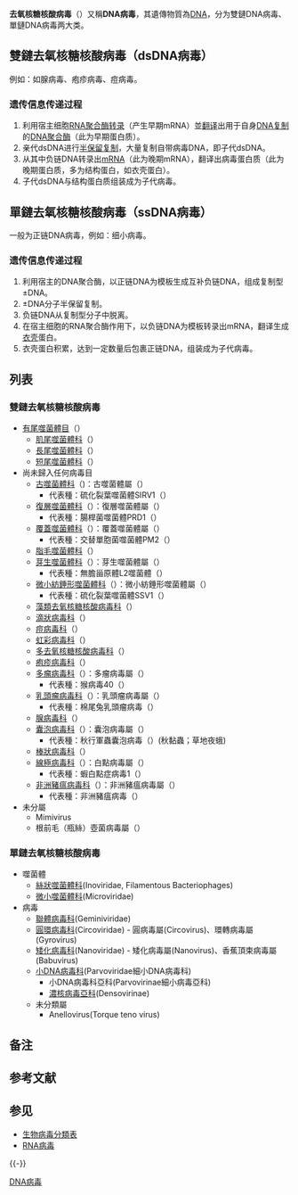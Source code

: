 {{Unreferenced |time=2020-02-20 }}
{{noteTA
|G1=生命科學
}}
'''去氧核糖核酸病毒'''（{{lang-en|DNA virus}}）又稱'''DNA病毒'''，其遺傳物質為[[DNA|DNA]]，分为雙鏈DNA病毒、單鏈DNA病毒两大类。
== 雙鏈去氧核糖核酸病毒（dsDNA病毒） ==
例如：如腺病毒、疱疹病毒、痘病毒。

=== 遗传信息传递过程 ===
# 利用宿主细胞[[RNA聚合酶|RNA聚合酶]][[转录|转录]]（产生早期mRNA）並[[翻譯_(生物學)|翻译]]出用于自身[[DNA复制|DNA复制]]的[[DNA聚合酶|DNA聚合酶]]（此为早期蛋白质）。{{noteTag|1=也有一些病毒，如[[痘病毒|痘病毒]]，自身就带有RNA聚合酶，直接转录并翻译出DNA聚合酶。}}
# 亲代dsDNA进行[[半保留复制|半保留复制]]，大量复制自带病毒DNA，即子代dsDNA。
# 从其中负链DNA转录出[[信使核糖核酸|mRNA]]（此为晚期mRNA），翻译出病毒蛋白质（此为晚期蛋白质，多为结构蛋白，如衣壳蛋白）。
# 子代dsDNA与结构蛋白质组装成为子代病毒。

== 單鏈去氧核糖核酸病毒（ssDNA病毒） ==
一般为正链DNA病毒，例如：细小病毒。

=== 遗传信息传递过程 ===
# 利用宿主的DNA聚合酶，以正链DNA为模板生成互补负链DNA，组成复制型±DNA。
# ±DNA分子半保留复制。
# 负链DNA从复制型分子中脱离。
# 在宿主细胞的RNA聚合酶作用下，以负链DNA为模板转录出mRNA，翻译生成[[衣壳|衣壳]]蛋白。
# 衣壳蛋白积累，达到一定数量后包裹正链DNA，组装成为子代病毒。

== 列表 ==
=== 雙鏈去氧核糖核酸病毒 ===

*[[有尾噬菌體目|有尾噬菌體目]]（{{lang|en|Caudovirales}}）
**[[肌尾噬菌體科|肌尾噬菌體科]]（{{lang|en|Myoviridae}}）
**[[長尾噬菌體科|長尾噬菌體科]]（{{lang|en|Siphoviridae}}）
**[[短尾噬菌體科|短尾噬菌體科]]（{{lang|en|Podoviridae}}）
*尚未歸入任何病毒目
**[[古噬菌體科|古噬菌體科]]（{{lang|en|Rudiviridae}})：古噬菌體屬（{{lang|en|Rudivirus}}）
***代表種：硫化裂葉噬菌體SIRV1（{{lang|en|Sulfolobus virus SIRV1}}）
**[[復層噬菌體科|復層噬菌體科]]（{{lang|en|Tectiviridae}}）：復層噬菌體屬（{{lang|en|Tectivirus}}）
***代表種：腸桿菌噬菌體PRD1（{{lang|en|Enterobacteria phage PRD1}}）
**[[覆蓋噬菌體科|覆蓋噬菌體科]]（{{lang|en|Corticoviridae}}）：覆蓋噬菌體屬（{{lang|en|Corticovirus}}）
***代表種：交替單胞菌噬菌體PM2（{{lang|en|Alteromonas phage PM2}}）
**[[脂毛噬菌體科|脂毛噬菌體科]]（{{lang|en|Lipothrixviridae}}）
**[[芽生噬菌體科|芽生噬菌體科]]（{{lang|en|Plasmaviridae}}）：芽生噬菌體屬（{{lang|en|Plasmavirus}}）
***代表種：無膽甾原體L2噬菌體（{{lang|en|Acholeplasma phage L2}}）
**[[微小紡錘形噬菌體科|微小紡錘形噬菌體科]]（{{lang|en|Fuselloviridae}}）：微小紡錘形噬菌體屬（{{lang|en|Fusellovirus}}）
***代表種：硫化裂葉噬菌體SSV1（{{lang|en|Sulfolobus virus SSV1}}）
**[[藻類去氧核糖核酸病毒科|藻類去氧核糖核酸病毒科]]（{{lang|en|Phycodnaviridae}}）
**[[滴狀病毒科|滴狀病毒科]]（{{lang|en|Guttaviridae}}）
**[[痘病毒科|痘病毒科]]（{{lang|en|Poxviridae}}）
**[[虹彩病毒科|虹彩病毒科]]（{{lang|en|Iridoviridae}}）
**[[多去氧核糖核酸病毒科|多去氧核糖核酸病毒科]]（{{lang|en|Polydnaviridae}}）
**[[疱疹病毒科|疱疹病毒科]]（{{lang|en|Herpesviridae}}）
**[[多瘤病毒科|多瘤病毒科]]（{{lang|en|Polyomaviridae}}）：多瘤病毒屬（{{lang|en|Polyomavirus}}）
***代表種：猴病毒40（{{lang|en|Simian virus 40}}）
**[[乳頭瘤病毒科|乳頭瘤病毒科]]（{{lang|en|Papillomaviridae}}）：乳頭瘤病毒屬（{{lang|en|Papillomavirus}}）
***代表種：棉尾兔乳頭瘤病毒（{{lang|en|Cottontail rabbit papillomavirus}}）
**[[腺病毒科|腺病毒科]]（{{lang|en|Adenoviridae}}）
**[[囊泡病毒科|囊泡病毒科]]（{{lang|en|Ascoviridae}}）：囊泡病毒屬（{{lang|en|Ascovirus}}）
***代表種：秋行軍蟲囊泡病毒（{{lang|en|Spodoptera frugiperda ascovirus}}）(秋黏蟲；草地夜蛾)
**[[棒狀病毒科|棒狀病毒科]]（{{lang|en|Baculoviridae}}）
**[[線極病毒科|線極病毒科]]（{{lang|en|Nimaviridae}}）：白點病毒屬（{{lang|en|Whispovirus}}）
***代表種：蝦白點症病毒1（{{lang|en|White spot syndrome virus 1; WSSV-1}}）
**[[非洲豬瘟病毒科|非洲豬瘟病毒科]]（{{lang|en|Asfarviridae}}）：非洲豬瘟病毒屬（{{lang|en|Asfivirus}}）
***代表種：非洲豬瘟病毒（{{lang|en|African swine fever virus}}）
*未分屬
**Mimivirus
**根前毛（瓶絲）壺菌病毒屬（{{lang|en|Rhizidiovirus}}）

=== 單鏈去氧核糖核酸病毒 ===

*噬菌體
**[[絲狀噬菌體科|絲狀噬菌體科]](Inoviridae, Filamentous Bacteriophages)
**[[微小噬菌體科|微小噬菌體科]](Microviridae)
*病毒
**[[聯體病毒科|聯體病毒科]](Geminiviridae)
**[[圓環病毒科|圓環病毒科]](Circoviridae) - 圓病毒屬(Circovirus)、環轉病毒屬(Gyrovirus)
**[[矮化病毒科|矮化病毒科]](Nanoviridae) - 矮化病毒屬(Nanovirus)、香蕉頂束病毒屬(Babuvirus)
**[[小DNA病毒科|小DNA病毒科]](Parvoviridae細小DNA病毒科)
***小DNA病毒科亞科(Parvovirinae細小病毒亞科)
***[[濃核病毒亞科|濃核病毒亞科]](Densovirinae)
**未分類屬
*** Anellovirus(Torque teno virus)
== 备注 ==
{{noteFoot}}
== 参考文献 ==
{{Reflist}}

== 参见 ==
* [[生物病毒分類表|生物病毒分類表]]
* [[RNA病毒|RNA病毒]]

{{-}}
{{Baltimore (virus classification)|state=uncollapsed}}
{{Viral systemic diseases}}

[[Category:DNA病毒|]]